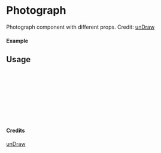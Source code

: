 
<Meta of={Photograph} title="unDraw/Photograph" />

# Photograph

Photograph component with different props.
Credit: [unDraw](https://undraw.co/illustrations)

#### Example

<Canvas of={Photograph.Primary} />

## Usage

```ts
import { Photograph } from "yadl-ui";

const Example = () => {
  return (
      <Photograph />
  );
};

export default Example;
```

#### Credits
[unDraw](https://undraw.co/illustrations)
